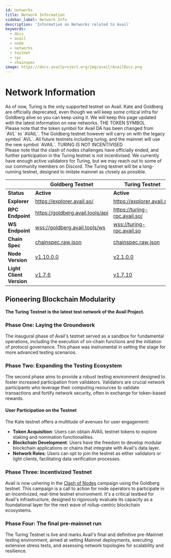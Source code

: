 ```yaml
---
id: networks
title: Network Information
sidebar_label: Network Info
description: 'Information on Networks related to Avail'
keywords:
  - docs
  - avail
  - node
  - networks
  - testnet
  - rpc
  - chainspec
image: https://docs.availproject.org/img/avail/AvailDocs.png
---
```



# Network Information

<Callout type="info">
As of now, Turing is the only supported testnet on Avail. Kate and Goldberg are officially deprecated, even though we will keep
some critical infra for Goldberg alive so you can keep using it.
We will keep this page updated with the latest information on new networks.
</Callout>

<Callout emoji="⚠️" type="warning">
THE TOKEN SYMBOL<br/>
Please note that the token symbol for Avail DA has been changed from `AVL` to `AVAIL`.
The Goldberg testnet however will carry on with the legacy symbol `AVL`.
All future testnets including turing, and the mainnet will use the new symbol `AVAIL`.
</Callout>

<Callout emoji="⚠️" type="warning">
TURING IS NOT INCENTIVISED<br/>
Please note that the clash of nodes challenges have officially ended, and
further participation in the Turing testnet is not incentivised.
We currently have enough active validators for Turing, but we may reach out
to some of our community members on Discord.
The Turing testnet will be a long-running testnet, designed to imitate
mainnet as closely as possible.
</Callout>


|                          | **Goldberg Testnet**                                                                 | **Turing Testnet**                                                                       |
| ------------------------ | ------------------------------------------------------------------------------------ | -----------------------------------------------------------------------------------------| 
| **Status**               | **Active**                                                                           | **Active**                                                                               | 
| **Explorer**             | [<ins>https://explorer.avail.so/</ins>](https://explorer.avail.so/)                  | [<ins>https://explorer.avail.so/</ins>](https://explorer.avail.so/)                      |
| **RPC Endpoint**         | [<ins>https://goldberg.avail.tools/api</ins>](https://goldberg.avail.tools/api)      | [<ins>https://turing-rpc.avail.so/</ins>](https://turing-rpc.avail.so/)                  |
| **WS Endpoint**          | [<ins>wss://goldberg.avail.tools/ws</ins>](wss://goldberg.avail.tools/ws)            | [<ins>wss://turing-rpc.avail.so</ins>](wss://turing-rpc.avail.so)                        |
| **Chain Spec**           | [<ins>chainspec.raw.json</ins>](https://github.com/availproject/avail/blob/main/misc/genesis/testnet.goldberg.chain.raw.json)         | [<ins>chainspec.raw.json</ins>](https://github.com/availproject/avail/blob/main/misc/genesis/testnet.turing.chain.spec.raw.json)             |
| **Node Version**         | [<ins>v1.10.0.0</ins>](https://github.com/availproject/avail/releases/tag/v1.10.0.0) | [<ins>v2.1.0.0</ins>](https://github.com/availproject/avail/releases/tag/v2.1.0.0-rc1)   |
| **Light Client Version** | [<ins>v1.7.6</ins>](https://github.com/availproject/avail-light/releases/tag/v1.7.6) | [<ins>v1.7.10</ins>](https://github.com/availproject/avail-light/releases/tag/v1.7.10)   |

## Pioneering Blockchain Modularity

**The Turing Testnet is the latest test network of the Avail Project.**

### Phase One: Laying the Groundwork

The inaugural phase of Avail's testnet served as a sandbox for fundamental
operations, including the execution of on-chain functions and the initiation
of protocol governance. This phase was instrumental in setting the stage for
more advanced testing scenarios.

### Phase Two: Expanding the Testing Ecosystem

The second phase aims to provide a robust testing environment designed to foster
increased participation from validators. Validators are crucial network participants
who leverage their computing resources to validate transactions and fortify network
security, often in exchange for token-based rewards.

#### User Participation on the Testnet

The Kate testnet offers a multitude of avenues for user engagement:

- **Token Acquisition**: Users can obtain AVAIL testnet tokens to explore staking and
  nomination functionalities.
- **Blockchain Development**: Users have the freedom to develop modular blockchain applications
  or chains that integrate with Avail's data layer.
- **Network Roles**: Users can opt to join the testnet as either validators or light clients,
  facilitating data verification processes.

### Phase Three: Incentivized Testnet

Avail is now ushering in the [<ins>Clash of Nodes</ins>](/category/clash-of-nodes/) campaign using the Goldberg testnet. This campaign is a call to action for node operators to participate in an incentivized, real-time testnet environment. It's a critical testbed for Avail's infrastructure, designed to rigorously evaluate its capacity as a foundational layer for the next wave of rollup-centric blockchain ecosystems.

### Phase Four: The final pre-mainnet run
The Turing Testnet is live and marks Avail's final and definitive pre-Mainnet testing environment, aimed at vetting Mainnet deployments, 
executing extensive stress tests, and assessing network topologies for scalability and resilience.